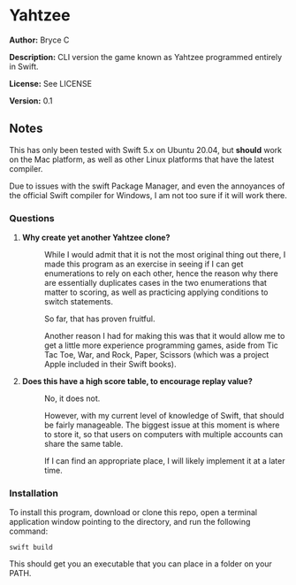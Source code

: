 =Yahtzee=

'''Author:''' Bryce C

'''Description:''' CLI version the game known as Yahtzee programmed entirely in Swift.

'''License:''' See LICENSE

'''Version:''' 0.1

==Notes==

This has only been tested with Swift 5.x on Ubuntu 20.04, but <strong>should</strong> work on the Mac platform, as well as other Linux platforms that have the latest compiler.

Due to issues with the swift Package Manager, and even the annoyances of the official Swift compiler for Windows, I am not too sure if it will work there.

===Questions===

<ol>
<li>
<dl>
<dt style="font-weight:bold">Why create yet another Yahtzee clone?</dt>
<dd>
<p>While I would admit that it is not the most original thing out there, I made this program as an exercise in seeing if I can get enumerations to rely on each other, hence the reason why there are essentially duplicates cases in the two enumerations that matter to scoring, as well as practicing applying conditions to switch statements.</p>
<p>So far, that has proven fruitful.</p>
<p>Another reason I had for making this was that it would allow me to get a little more experience programming games, aside from Tic Tac Toe, War, and Rock, Paper, Scissors (which was a project Apple included in their Swift books).</p>
</dd>
</dl>
</li>
<li>
<dt style="font-weight:bold">Does this have a high score table, to encourage replay value?</dt>
<dd>
<p>No, it does not.</p>
<p>However, with my current level of knowledge of Swift, that should be fairly manageable. The biggest issue at this moment is where to store it, so that users on computers with multiple accounts can share the same table.</p>
<p>If I can find an appropriate place, I will likely implement it at a later time.</p>
</dd>
</li>
</ol>

===Installation===

To install this program, download or clone this repo, open a terminal application window pointing to the directory, and run the following command:

<pre>
swift build
</pre>

This should get you an executable that you can place in a folder on your PATH.

